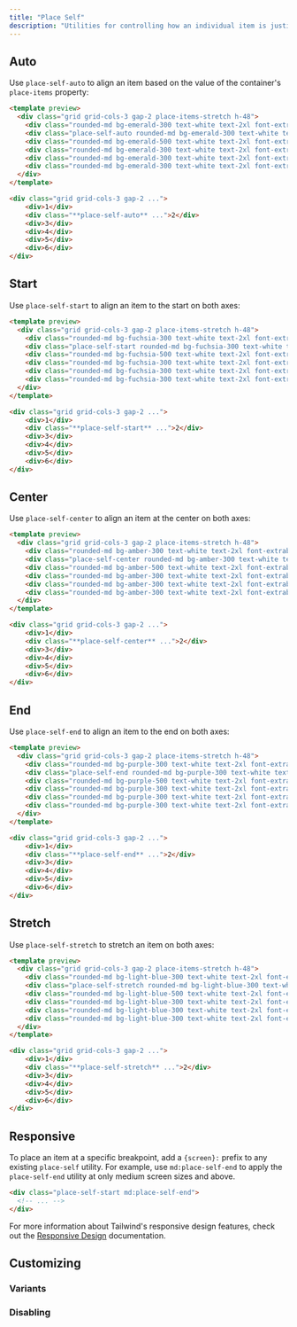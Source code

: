```yaml
---
title: "Place Self"
description: "Utilities for controlling how an individual item is justified and aligned at the same time."
---
```




## Auto

Use `place-self-auto` to align an item based on the value of the container's `place-items` property:

```html emerald
<template preview>
  <div class="grid grid-cols-3 gap-2 place-items-stretch h-48">
    <div class="rounded-md bg-emerald-300 text-white text-2xl font-extrabold flex items-center justify-center py-3 px-6">1</div>
    <div class="place-self-auto rounded-md bg-emerald-300 text-white text-2xl font-extrabold flex items-center justify-center py-3 px-6">2</div>
    <div class="rounded-md bg-emerald-500 text-white text-2xl font-extrabold flex items-center justify-center py-3 px-6">3</div>
    <div class="rounded-md bg-emerald-300 text-white text-2xl font-extrabold flex items-center justify-center py-3 px-6">4</div>
    <div class="rounded-md bg-emerald-300 text-white text-2xl font-extrabold flex items-center justify-center py-3 px-6">5</div>
    <div class="rounded-md bg-emerald-300 text-white text-2xl font-extrabold flex items-center justify-center py-3 px-6">6</div>
  </div>
</template>

<div class="grid grid-cols-3 gap-2 ...">
    <div>1</div>
    <div class="**place-self-auto** ...">2</div>
    <div>3</div>
    <div>4</div>
    <div>5</div>
    <div>6</div>
</div>
```

## Start

Use `place-self-start` to align an item to the start on both axes:

```html fuchsia
<template preview>
  <div class="grid grid-cols-3 gap-2 place-items-stretch h-48">
    <div class="rounded-md bg-fuchsia-300 text-white text-2xl font-extrabold flex items-center justify-center py-3 px-6">1</div>
    <div class="place-self-start rounded-md bg-fuchsia-300 text-white text-2xl font-extrabold flex items-center justify-center py-3 px-6">2</div>
    <div class="rounded-md bg-fuchsia-500 text-white text-2xl font-extrabold flex items-center justify-center py-3 px-6">3</div>
    <div class="rounded-md bg-fuchsia-300 text-white text-2xl font-extrabold flex items-center justify-center py-3 px-6">4</div>
    <div class="rounded-md bg-fuchsia-300 text-white text-2xl font-extrabold flex items-center justify-center py-3 px-6">5</div>
    <div class="rounded-md bg-fuchsia-300 text-white text-2xl font-extrabold flex items-center justify-center py-3 px-6">6</div>
  </div>
</template>

<div class="grid grid-cols-3 gap-2 ...">
    <div>1</div>
    <div class="**place-self-start** ...">2</div>
    <div>3</div>
    <div>4</div>
    <div>5</div>
    <div>6</div>
</div>
```

## Center

Use `place-self-center` to align an item at the center on both axes:

```html amber
<template preview>
  <div class="grid grid-cols-3 gap-2 place-items-stretch h-48">
    <div class="rounded-md bg-amber-300 text-white text-2xl font-extrabold flex items-center justify-center py-3 px-6">1</div>
    <div class="place-self-center rounded-md bg-amber-300 text-white text-2xl font-extrabold flex items-center justify-center py-3 px-6">2</div>
    <div class="rounded-md bg-amber-500 text-white text-2xl font-extrabold flex items-center justify-center py-3 px-6">3</div>
    <div class="rounded-md bg-amber-300 text-white text-2xl font-extrabold flex items-center justify-center py-3 px-6">4</div>
    <div class="rounded-md bg-amber-300 text-white text-2xl font-extrabold flex items-center justify-center py-3 px-6">5</div>
    <div class="rounded-md bg-amber-300 text-white text-2xl font-extrabold flex items-center justify-center py-3 px-6">6</div>
  </div>
</template>

<div class="grid grid-cols-3 gap-2 ...">
    <div>1</div>
    <div class="**place-self-center** ...">2</div>
    <div>3</div>
    <div>4</div>
    <div>5</div>
    <div>6</div>
</div>
```

## End

Use `place-self-end` to align an item to the end on both axes:

```html purple
<template preview>
  <div class="grid grid-cols-3 gap-2 place-items-stretch h-48">
    <div class="rounded-md bg-purple-300 text-white text-2xl font-extrabold flex items-center justify-center py-3 px-6">1</div>
    <div class="place-self-end rounded-md bg-purple-300 text-white text-2xl font-extrabold flex items-center justify-center py-3 px-6">2</div>
    <div class="rounded-md bg-purple-500 text-white text-2xl font-extrabold flex items-center justify-center py-3 px-6">3</div>
    <div class="rounded-md bg-purple-300 text-white text-2xl font-extrabold flex items-center justify-center py-3 px-6">4</div>
    <div class="rounded-md bg-purple-300 text-white text-2xl font-extrabold flex items-center justify-center py-3 px-6">5</div>
    <div class="rounded-md bg-purple-300 text-white text-2xl font-extrabold flex items-center justify-center py-3 px-6">6</div>
  </div>
</template>

<div class="grid grid-cols-3 gap-2 ...">
    <div>1</div>
    <div class="**place-self-end** ...">2</div>
    <div>3</div>
    <div>4</div>
    <div>5</div>
    <div>6</div>
</div>
```

## Stretch

Use `place-self-stretch` to stretch an item on both axes:

```html lightBlue
<template preview>
  <div class="grid grid-cols-3 gap-2 place-items-stretch h-48">
    <div class="rounded-md bg-light-blue-300 text-white text-2xl font-extrabold flex items-center justify-center py-3 px-6">1</div>
    <div class="place-self-stretch rounded-md bg-light-blue-300 text-white text-2xl font-extrabold flex items-center justify-center py-3 px-6">2</div>
    <div class="rounded-md bg-light-blue-500 text-white text-2xl font-extrabold flex items-center justify-center py-3 px-6">3</div>
    <div class="rounded-md bg-light-blue-300 text-white text-2xl font-extrabold flex items-center justify-center py-3 px-6">4</div>
    <div class="rounded-md bg-light-blue-300 text-white text-2xl font-extrabold flex items-center justify-center py-3 px-6">5</div>
    <div class="rounded-md bg-light-blue-300 text-white text-2xl font-extrabold flex items-center justify-center py-3 px-6">6</div>
  </div>
</template>

<div class="grid grid-cols-3 gap-2 ...">
    <div>1</div>
    <div class="**place-self-stretch** ...">2</div>
    <div>3</div>
    <div>4</div>
    <div>5</div>
    <div>6</div>
</div>
```

## Responsive

To place an item at a specific breakpoint, add a `{screen}:` prefix to any existing `place-self` utility. For example, use `md:place-self-end` to apply the `place-self-end` utility at only medium screen sizes and above.

```html
<div class="place-self-start md:place-self-end">
  <!-- ... -->
</div>
```

For more information about Tailwind's responsive design features, check out the [Responsive Design](/docs/responsive-design) documentation.

## Customizing

### Variants

<Variants plugin="placeSelf" name="place-self" />

### Disabling

<Disabling plugin="placeSelf" name="place-self" />
